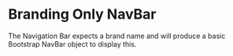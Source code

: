 

<Meta name='Simple' of={BannerNavBarStories} />

# Branding Only NavBar

The Navigation Bar expects a brand name and will produce a basic Bootstrap NavBar object to display this.

<Canvas of={BannerNavBarStories.Minimal} />
